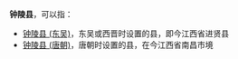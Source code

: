'''钟陵县'''，可以指：
*[[钟陵县_(东吴)|钟陵县 (东吴)]]，东吴或西晋时设置的县，即今江西省进贤县
*[[钟陵县_(唐朝)|钟陵县 (唐朝)]]，唐朝时设置的县，在今江西省南昌市境

{{Disambig|Cat=三字中国县名消歧义|Z}}